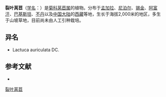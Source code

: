{{Speciesbox
| name = 裂叶莴苣
| status = 
| status_system = 
| image = 
| genus = Lactuca
| species = dissecta
| authority = D. Don
}}

'''裂叶莴苣'''（[[学名|学名]]：{{lang|la|''Lactuca dissecta''}}）是[[菊科|菊科]][[莴苣属|莴苣属]]的植物。分布于[[孟加拉|孟加拉]]、[[尼泊尔|尼泊尔]]、[[锡金|锡金]]、[[阿富汗|阿富汗]]、[[巴基斯坦|巴基斯坦]]、[[不丹|不丹]]以及[[中国大陆|中国大陆]]的[[西藏|西藏]]等地，生长于海拔2,000米的地区，多生于山坡草地，目前尚未由人工引种栽培。

== 异名 ==
* Lactuca auriculata DC.

== 参考文献 ==
<div class="references-small">
* {{cite web| url =http://www.bioinfo.cn/db05/KmzwSpecies.php?action=view&id=4052| title =裂叶莴苣| work =《中国高等植物数据库全库》| publisher =中国科学院微生物研究所| author =昆明植物研究所| accessdate =2009-02-25| deadurl =yes| archiveurl =https://web.archive.org/web/20160305061445/http://www.bioinfo.cn/db05/KmzwSpecies.php?action=view&id=4052| archivedate =2016-03-05| df =}}
</div>
{{Taxonbar|from=Q12210500}}

[[Category:莴苣属|裂叶莴苣]]


{{植物小作品}}
